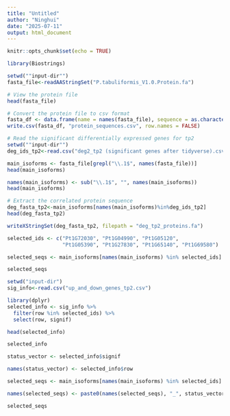 ---
title: "Untitled"
author: "Ninghui"
date: "2025-07-11"
output: html_document
---

```{r setup, include=FALSE}
knitr::opts_chunk$set(echo = TRUE)
```

```{r cars}
library(Biostrings)
```

```{r}
setwd(""input-dir"")
fasta_file<-readAAStringSet("P.tabuliformis_V1.0.Protein.fa")
```

```{r}
# View the protein file
head(fasta_file)
```

```{r}
# Convert the protein file to csv format
fasta_df <- data.frame(name = names(fasta_file), sequence = as.character(fasta_file))
write.csv(fasta_df, "protein_sequences.csv", row.names = FALSE)
```

```{r}
# Read the significant differentially expressed genes for tp2
setwd(""input-dir"")
deg_ids_tp2<-read.csv("deg2_tp2 (significant genes after tidyverse).csv")$row
```

```{r}
main_isoforms <- fasta_file[grepl("\\.1$", names(fasta_file))]
head(main_isoforms)
```
```{r}
names(main_isoforms) <- sub("\\.1$", "", names(main_isoforms))
head(main_isoforms)
```

```{r}
# Extract the correlated protein sequence 
deg_fasta_tp2<-main_isoforms[names(main_isoforms)%in%deg_ids_tp2]
head(deg_fasta_tp2)
```
```{r}
writeXStringSet(deg_fasta_tp2, filepath = "deg_tp2_proteins.fa")
```

```{r}
selected_ids <- c("Pt1G72030", "Pt1G04990", "Pt1G05120", 
                  "Pt1G05390", "Pt1G27830", "Pt1G65140", "Pt1G69580")
```

```{r}
selected_seqs <- main_isoforms[names(main_isoforms) %in% selected_ids]
```

```{r}
selected_seqs
```
```{r}
setwd("input-dir")
sig_info<-read.csv("up_and_down_genes_tp2.csv")
```

```{r}
library(dplyr)
selected_info <- sig_info %>%
  filter(row %in% selected_ids) %>%
  select(row, signif)  
```

```{r}
head(selected_info)
```
```{r}
selected_info
```

```{r}
status_vector <- selected_info$signif
```

```{r}
names(status_vector) <- selected_info$row
```

```{r}
selected_seqs <- main_isoforms[names(main_isoforms) %in% selected_ids]
```

```{r}
names(selected_seqs) <- paste0(names(selected_seqs), "_", status_vector[names(selected_seqs)])
```

```{r}
selected_seqs
```

